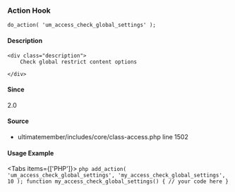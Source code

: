 
### Action Hook    
    
```
do_action( 'um_access_check_global_settings' );
```

#### Description
    <div class="description">
        Check global restrict content options
 
    </div>



#### Since
<div class="description">
2.0
</div>

#### Source
  - <Link href="/developer/files/includes-core-class-access#source-view.1502">ultimatemember/includes/core/class-access.php</Link> <Link href="/developer/files/includes-core-class-access#source-view.1502">line 1502</Link>



#### Usage Example

<Tabs items={['PHP']}>
    <Tab>
    ```php
    add_action( 'um_access_check_global_settings', 'my_access_check_global_settings', 10 );
 function my_access_check_global_settings() {
     // your code here
 }
    ```
    </Tab>
</Tabs>